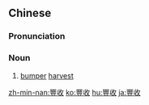 {{also|丰收}}
==Chinese==
{{zh-forms|s=丰收}}

===Pronunciation===
{{zh-pron
|m=fēngshōu
|c=fung1 sau1
|mn=hong-siu
|ma=Zh-fengshou.ogg
|cat=n
}}

===Noun===
{{zh-noun}}

# [[bumper]] [[harvest]]

[[zh-min-nan:豐收]]
[[ko:豐收]]
[[hu:豐收]]
[[ja:豐收]]